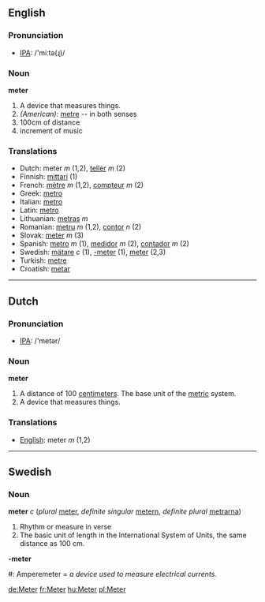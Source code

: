 ==English==
=== Pronunciation ===
*[[w:IPA|IPA]]: /'miːtə(ɻ)/
=== Noun ===
'''meter'''
# A device that measures things.
#''(American):'' [[metre]] -- in both senses
#100cm of distance
#increment of music

=== Translations ===
*Dutch: meter ''m'' (1,2), [[teller]] ''m'' (2)
*Finnish: [[mittari]] (1)
*French: [[mètre]] ''m'' (1,2), [[compteur]] ''m'' (2)
*Greek: [[metro]]
*Italian: [[metro]]
*Latin: [[metro]]
*Lithuanian: [[metras]] ''m''
*Romanian: [[metru]] ''m'' (1,2), [[contor]] ''n'' (2)
*Slovak: [[meter#Slovak|meter]] ''m'' (3)
*Spanish: [[metro]] ''m'' (1), [[medidor]] ''m'' (2), [[contador]] ''m'' (2)
*Swedish: [[mätare]] ''c'' (1), [[-meter]] (1), [[meter#Swedish|meter]] (2,3)
*Turkish: [[metre]]
*Croatish: [[metar]]

----

==Dutch==

=== Pronunciation ===
*[[w:IPA|IPA]]: /'metər/

=== Noun ===
'''meter'''
# A distance of 100 [[centimeter]]s.  The base unit of the [[metric]] system.
# A device that measures things.

=== Translations ===
*[[English]]: meter ''m'' (1,2)

----
==Swedish==
===Noun===
'''meter''' ''c'' (''plural'' [[meter]], ''definite singular'' [[metern]], ''definite plural'' [[metrarna]])

# Rhythm or measure in verse
# The basic unit of length in the International System of Units, the same distance as 100 cm.

'''-meter'''

#: Amperemeter = ''a device used to measure electrical currents.''

[[de:Meter]]
[[fr:Meter]]
[[hu:Meter]]
[[pl:Meter]]